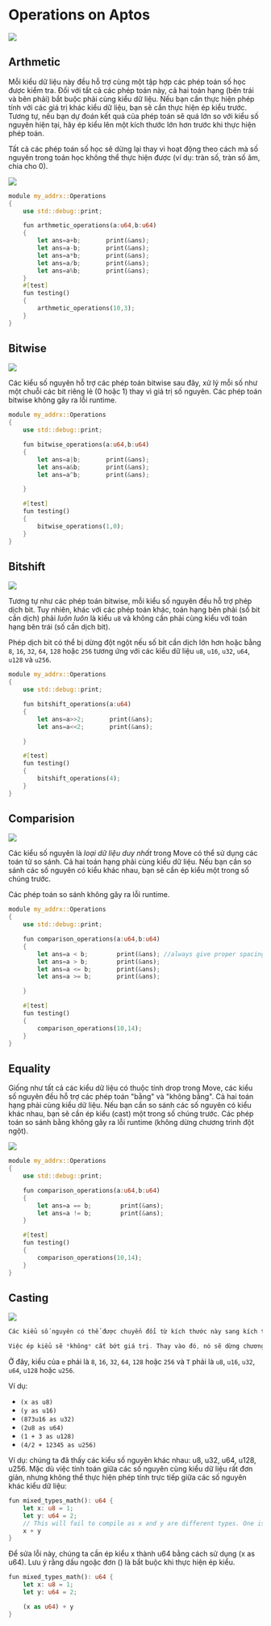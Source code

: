 # Operations on Aptos 

![](../assets/move_basic/math_meme.png)


## Arthmetic



Mỗi kiểu dữ liệu này đều hỗ trợ cùng một tập hợp các phép toán số học được kiểm tra. Đối với tất cả các phép toán này, cả hai toán hạng (bên trái và bên phải) bắt buộc phải cùng kiểu dữ liệu. Nếu bạn cần thực hiện phép tính với các giá trị khác kiểu dữ liệu, bạn sẽ cần thực hiện ép kiểu trước. Tương tự, nếu bạn dự đoán kết quả của phép toán sẽ quá lớn so với kiểu số nguyên hiện tại, hãy ép kiểu lên một kích thước lớn hơn trước khi thực hiện phép toán.

Tất cả các phép toán số học sẽ dừng lại thay vì hoạt động theo cách mà số nguyên trong toán học không thể thực hiện được (ví dụ: tràn số, tràn số âm, chia cho 0).

![](../assets/move_basic/operations/operations.png)


```rust
module my_addrx::Operations
{
    use std::debug::print;

    fun arthmetic_operations(a:u64,b:u64)
    {
        let ans=a+b;       print(&ans);
        let ans=a-b;       print(&ans);
        let ans=a*b;       print(&ans); 
        let ans=a/b;       print(&ans);
        let ans=a%b;       print(&ans);
    }
    #[test]
    fun testing()
    {
        arthmetic_operations(10,3);
    }
}
```


## Bitwise

![](../assets/move_basic/operations/bitwise.png)

Các kiểu số nguyên hỗ trợ các phép toán bitwise sau đây, xử lý mỗi số như một chuỗi các bit riêng lẻ (0 hoặc 1) thay vì giá trị số nguyên. Các phép toán bitwise không gây ra lỗi runtime.

```rust
module my_addrx::Operations
{
    use std::debug::print;

    fun bitwise_operations(a:u64,b:u64)
    {
        let ans=a|b;       print(&ans);
        let ans=a&b;       print(&ans);
        let ans=a^b;       print(&ans);  

    }

    #[test]
    fun testing()
    {
        bitwise_operations(1,0);
    }
}
```


## Bitshift

![](../assets/move_basic/operations/bitshif.png)

Tương tự như các phép toán bitwise, mỗi kiểu số nguyên đều hỗ trợ phép dịch bit. Tuy nhiên, khác với các phép toán khác, toán hạng bên phải (số bit cần dịch) phải *luôn luôn* là kiểu `u8` và không cần phải cùng kiểu với toán hạng bên trái (số cần dịch bit).

Phép dịch bit có thể bị dừng đột ngột nếu số bit cần dịch lớn hơn hoặc bằng `8`, `16`, `32`, `64`, `128` hoặc `256` tương ứng với các kiểu dữ liệu `u8`, `u16`, `u32`, `u64`, `u128` và `u256`.

```rust
module my_addrx::Operations
{
    use std::debug::print;

    fun bitshift_operations(a:u64)
    {
        let ans=a>>2;       print(&ans);
        let ans=a<<2;       print(&ans);

    }

    #[test]
    fun testing()
    {
        bitshift_operations(4);
    }
}
```

## Comparision

![](../assets/move_basic/operations/comparision.png)

Các kiểu số nguyên là *loại dữ liệu duy nhất* trong Move có thể sử dụng các toán tử so sánh. Cả hai toán hạng phải cùng kiểu dữ liệu. Nếu bạn cần so sánh các số nguyên có kiểu khác nhau, bạn sẽ cần ép kiểu một trong số chúng trước.

Các phép toán so sánh không gây ra lỗi runtime.

```rust
module my_addrx::Operations
{
    use std::debug::print;

    fun comparison_operations(a:u64,b:u64)
    {
        let ans=a < b;        print(&ans); //always give proper spacing between comparison operator and the operands
        let ans=a > b;        print(&ans);
        let ans=a <= b;       print(&ans);  
        let ans=a >= b;       print(&ans);  

    }

    #[test]
    fun testing()
    {
        comparison_operations(10,14);
    }
}
```


## Equality

Giống như tất cả các kiểu dữ liệu có thuộc tính drop trong Move, các kiểu số nguyên đều hỗ trợ các phép toán "bằng" và "không bằng". Cả hai toán hạng phải cùng kiểu dữ liệu. Nếu bạn cần so sánh các số nguyên có kiểu khác nhau, bạn sẽ cần ép kiểu (cast) một trong số chúng trước. Các phép toán so sánh bằng không gây ra lỗi runtime (không dừng chương trình đột ngột).

![](../assets/move_basic/operations/equality.png)

```rust
module my_addrx::Operations
{
    use std::debug::print;

    fun comparison_operations(a:u64,b:u64)
    {
        let ans=a == b;        print(&ans);
        let ans=a != b;        print(&ans);
    }

    #[test]
    fun testing()
    {
        comparison_operations(10,14);
    }
}
```

## Casting

![](../assets/move_basic/operations/casting.png)

```rust
Các kiểu số nguyên có thể được chuyển đổi từ kích thước này sang kích thước khác. Số nguyên là kiểu dữ liệu duy nhất trong Move hỗ trợ việc ép kiểu này.

Việc ép kiểu sẽ *không* cắt bớt giá trị. Thay vào đó, nó sẽ dừng chương trình nếu kết quả quá lớn so với kiểu dữ liệu đích
```

Ở đây, kiểu của `e` phải là `8`, `16`, `32`, `64`, `128` hoặc `256` và `T` phải là `u8`, `u16`, `u32`, `u64`, `u128` hoặc `u256`.

Ví dụ:

- `(x as u8)`
- `(y as u16)`
- `(873u16 as u32)`
- `(2u8 as u64)`
- `(1 + 3 as u128)`
- `(4/2 + 12345 as u256)`

Ví dụ: chúng ta đã thấy các kiểu số nguyên khác nhau: u8, u32, u64, u128, u256. Mặc dù việc tính toán giữa các số nguyên cùng kiểu dữ liệu rất đơn giản, nhưng không thể thực hiện phép tính trực tiếp giữa các số nguyên khác kiểu dữ liệu:

```rust
fun mixed_types_math(): u64 {
    let x: u8 = 1;
    let y: u64 = 2;
    // This will fail to compile as x and y are different types. One is u8, the other is u64.
    x + y
}
```

Để sửa lỗi này, chúng ta cần ép kiểu x thành u64 bằng cách sử dụng (x as u64). Lưu ý rằng dấu ngoặc đơn () là bắt buộc khi thực hiện ép kiểu.

```rust
fun mixed_types_math(): u64 {
    let x: u8 = 1;
    let y: u64 = 2;

    (x as u64) + y
}
```